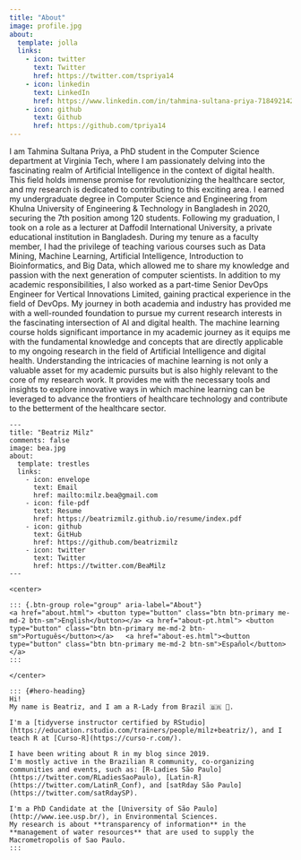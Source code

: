 ```yaml
---
title: "About"
image: profile.jpg
about:
  template: jolla
  links:
    - icon: twitter
      text: Twitter
      href: https://twitter.com/tspriya14
    - icon: linkedin
      text: LinkedIn
      href: https://www.linkedin.com/in/tahmina-sultana-priya-718492142/
    - icon: github
      text: Github
      href: https://github.com/tpriya14
---
```


I am Tahmina Sultana Priya, a PhD student in the Computer Science department at Virginia Tech, where I am passionately delving into the fascinating realm of Artificial Intelligence in the context of digital health. This field holds immense promise for revolutionizing the healthcare sector, and my research is dedicated to contributing to this exciting area. I earned my undergraduate degree in Computer Science and Engineering from Khulna University of Engineering & Technology in Bangladesh in 2020, securing the 7th position among 120 students. Following my graduation, I took on a role as a lecturer at Daffodil International University, a private educational institution in Bangladesh. During my tenure as a faculty member, I had the privilege of teaching various courses such as Data Mining, Machine Learning, Artificial Intelligence, Introduction to Bioinformatics, and Big Data, which allowed me to share my knowledge and passion with the next generation of computer scientists. In addition to my academic responsibilities, I also worked as a part-time Senior DevOps Engineer for Vertical Innovations Limited, gaining practical experience in the field of DevOps. My journey in both academia and industry has provided me with a well-rounded foundation to pursue my current research interests in the fascinating intersection of AI and digital health. The machine learning course holds significant importance in my academic journey as it equips me with the fundamental knowledge and concepts that are directly applicable to my ongoing research in the field of Artificial Intelligence and digital health. Understanding the intricacies of machine learning is not only a valuable asset for my academic pursuits but is also highly relevant to the core of my research work. It provides me with the necessary tools and insights to explore innovative ways in which machine learning can be leveraged to advance the frontiers of healthcare technology and contribute to the betterment of the healthcare sector.

```         
---
title: "Beatriz Milz"
comments: false
image: bea.jpg
about:
  template: trestles
  links:
    - icon: envelope
      text: Email
      href: mailto:milz.bea@gmail.com
    - icon: file-pdf
      text: Resume
      href: https://beatrizmilz.github.io/resume/index.pdf  
    - icon: github
      text: GitHub
      href: https://github.com/beatrizmilz
    - icon: twitter
      text: Twitter
      href: https://twitter.com/BeaMilz      
---

<center>

::: {.btn-group role="group" aria-label="About"}
<a href="about.html"> <button type="button" class="btn btn-primary me-md-2 btn-sm">English</button></a> <a href="about-pt.html"> <button type="button" class="btn btn-primary me-md-2 btn-sm">Português</button></a>   <a href="about-es.html"><button type="button" class="btn btn-primary me-md-2 btn-sm">Español</button></a>
:::

</center>

::: {#hero-heading}
Hi!
My name is Beatriz, and I am a R-Lady from Brazil 🇧🇷 💜.

I'm a [tidyverse instructor certified by RStudio](https://education.rstudio.com/trainers/people/milz+beatriz/), and I teach R at [Curso-R](https://curso-r.com/).

I have been writing about R in my blog since 2019.
I'm mostly active in the Brazilian R community, co-organizing communities and events, such as: [R-Ladies São Paulo](https://twitter.com/RLadiesSaoPaulo), [Latin-R](https://twitter.com/LatinR_Conf), and [satRday São Paulo](https://twitter.com/satRdaySP).

I'm a PhD Candidate at the [University of São Paulo](http://www.iee.usp.br/), in Environmental Sciences.
My research is about **transparency of information** in the **management of water resources** that are used to supply the Macrometropolis of Sao Paulo.
:::
```
